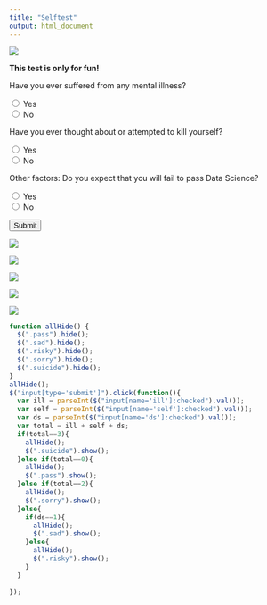 ```yaml
---
title: "Selftest"
output: html_document
---
```


![](https://gifimage.net/wp-content/uploads/2017/11/funny-suicide-gif-8.gif)

**This test is only for fun!**

<p>Have you ever suffered from any mental illness?</p>
  <input type="radio" name="ill" value="1"> Yes<br>
  <input type="radio" name="ill" value="0"> No<br>

<p>Have you ever thought about or attempted to kill yourself?</p>
  <input type="radio" name="self" value="1"> Yes<br>
  <input type="radio" name="self" value="0"> No<br>
  
<p>Other factors: Do you expect that you will fail to pass Data Science?</p>
  <input type="radio" name="ds" value="1"> Yes<br>
  <input type="radio" name="ds" value="0"> No<br>
  
<input type="submit" value="Submit"><br>

<span class="pass">
![](https://media.giphy.com/media/hrpy8ahRGOurYqkAof/giphy.gif)
</span>

<span class="sad">
![](https://media.giphy.com/media/3o7WTqo27pLRYxRtg4/giphy.gif)
</span>

<span class="risky">
![](https://media.giphy.com/media/3og0IIq3vROObq27WE/giphy.gif)
</span>

<span class="sorry">
![](https://media.giphy.com/media/xUySTQrznWtO9pWxVe/giphy.gif)
</span>

<span class="suicide">
![](https://media.giphy.com/media/vkwAeqMEUSaoU/giphy.gif)
</span>


```js
function allHide() {
  $(".pass").hide();
  $(".sad").hide();
  $(".risky").hide();
  $(".sorry").hide();
  $(".suicide").hide();
}
allHide();
$("input[type='submit']").click(function(){
  var ill = parseInt($("input[name='ill']:checked").val());
  var self = parseInt($("input[name='self']:checked").val());
  var ds = parseInt($("input[name='ds']:checked").val());
  var total = ill + self + ds;
  if(total==3){
    allHide();
    $(".suicide").show();
  }else if(total==0){
    allHide();
    $(".pass").show();
  }else if(total==2){
    allHide();
    $(".sorry").show();
  }else{
    if(ds==1){
      allHide();
      $(".sad").show();
    }else{
      allHide();
      $(".risky").show();
    }
  }
  
});
```
